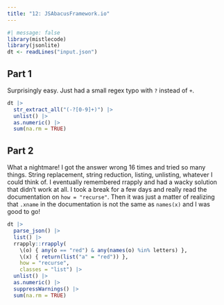 ```yaml
---
title: "12: JSAbacusFramework.io"
---
```


```r
#| message: false
library(mistlecode)
library(jsonlite)
dt <- readLines("input.json")
```

## Part 1

Surprisingly easy. Just had a small regex typo with `?` instead of `+`.

```r
dt |>
  str_extract_all("(-?[0-9]+)") |>
  unlist() |>
  as.numeric() |>
  sum(na.rm = TRUE)
```

## Part 2

What a nightmare! I got the answer wrong 16 times and tried so many things. String replacement, string reduction, listing, unlisting, whatever I could think of. I eventually remembered rrapply and had a wacky solution that didn't work at all. I took a break for a few days and really read the documentation on `how = "recurse"`. Then it was just a matter of realizing that `.xname` in the documentation is not the same as `names(x)` and I was good to go!

```r
dt |>
  parse_json() |>
  list() |>
  rrapply::rrapply(
    \(o) { any(o == "red") & any(names(o) %in% letters) },
    \(x) { return(list("a" = "red")) }, 
    how = "recurse",
    classes = "list") |>
  unlist() |>
  as.numeric() |>
  suppressWarnings() |>
  sum(na.rm = TRUE)
```
